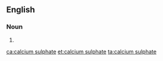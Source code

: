 ==English==

===Noun===
{{en-noun|head=[[calcium]] [[sulphate]]|-}}

# {{alternative spelling of|calcium sulfate|lang=en}}

[[ca:calcium sulphate]]
[[et:calcium sulphate]]
[[ta:calcium sulphate]]